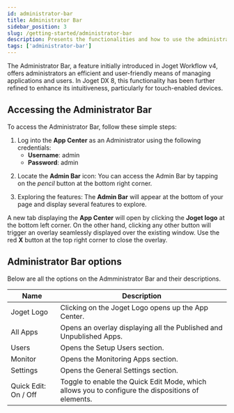 ```yaml
---
id: administrator-bar
title: Administrator Bar
sidebar_position: 3
slug: /getting-started/administrator-bar
description: Presents the functionalities and how to use the administrator bar.
tags: ['administrator-bar']
---
```



The Administrator Bar, a feature initially introduced in Joget Workflow v4, offers administrators an efficient and user-friendly means of managing applications and users. In Joget DX 8, this functionality has been further refined to enhance its intuitiveness, particularly for touch-enabled devices.

## Accessing the Administrator Bar

To access the Administrator Bar, follow these simple steps:

1. Log into the **App Center** as an Administrator using the following credentials:
   - **Username**: admin
   - **Password**: admin

<Images
  imgURL="img/getting-started/plataform-overview/administrator-bar/Joget-Admin-bar-Step1.png"
  wSize="75%"
/>

2. Locate the **Admin Bar** icon: You can access the Admin Bar by tapping on the _pencil_ button at the bottom right corner.

<Images
  imgURL="img/getting-started/plataform-overview/administrator-bar/Joget-Admin-bar-Step2.png"
  wSize="75%"
/>

3. Exploring the features: The **Admin Bar** will appear at the bottom of your page and display several features to explore.

<Images
  imgURL="img/getting-started/plataform-overview/administrator-bar/Joget-Admin-bar-Step3.png"
  wSize="75%"
/>

A new tab displaying the **App Center** will open by clicking the **Joget logo** at the bottom left corner. On the other hand, clicking any other button will trigger an overlay seamlessly displayed over the existing window. Use the red **X** button at the top right corner to close the overlay.

## Administrator Bar options

Below are all the options on the Admministrator Bar and their descriptions.

<table>
  <thead>
    <tr>
      <th>Name</th>
      <th>Description</th>
    </tr>
  </thead>
  <tbody>
    <tr>
      <td>Joget Logo</td>
      <td>Clicking on the Joget Logo opens up the App Center.</td>
    </tr>
    <tr>
      <td>All Apps</td>
      <td>
        Opens an overlay displaying all the Published and Unpublished Apps.
      </td>
    </tr>
    <tr>
      <td>Users</td>
      <td>Opens the Setup Users section.</td>
    </tr>
    <tr>
      <td>Monitor</td>
      <td>Opens the Monitoring Apps section.</td>
    </tr>
    <tr>
      <td>Settings</td>
      <td>Opens the General Settings section.</td>
    </tr>
    <tr>
      <td>Quick Edit: On / Off</td>
      <td>
        Toggle to enable the Quick Edit Mode, which allows you to configure the
        dispositions of elements.
      </td>
    </tr>
  </tbody>
</table>
